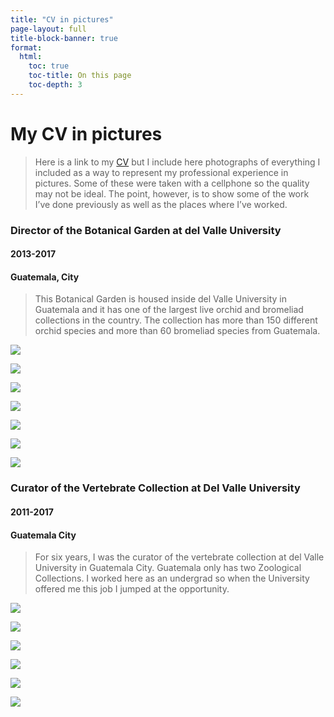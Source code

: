 ---
title: "CV in pictures"
page-layout: full
title-block-banner: true
format: 
  html: 
    toc: true
    toc-title: On this page
    toc-depth: 3
---

<p><h1>My CV in pictures</h1></p>

> Here is a link to my [CV](/docs/gabriela_palomo_cv.pdf) but I include here photographs of everything I included as a way to represent my professional experience in pictures. Some of these were taken with a cellphone so the quality may not be ideal. The point, however, is to show some of the work I've done previously as well as the places where I've worked. 

### Director of the Botanical Garden at del Valle University
#### 2013-2017
#### Guatemala, City

> This Botanical Garden is housed inside del Valle University in Guatemala and it has one of the largest live orchid and bromeliad collections in the country. The collection has more than 150 different orchid species and more than 60 bromeliad species from Guatemala. 

:::{layout="[[30,52],[15,15, 35], [11,20]]"}
![](./images/cv/IMG_20160322_161044.jpg)

![](./images/cv/IMG_20160204_144539.jpg)

![](./images/cv/P1030161.JPG)

![](./images/cv/P1030163.JPG)

![](./images/cv/IMG_20160322_160753.jpg)

![](./images/cv/20150218_101445.jpg)

![](./images/cv/IMG_20160415_160635.jpg)

:::

### Curator of the Vertebrate Collection at Del Valle University 
#### 2011-2017
#### Guatemala City

> For six years, I was the curator of the vertebrate collection at del Valle University in Guatemala City. Guatemala only has two Zoological Collections. I worked here as an undergrad so when the University offered me this job I jumped at the opportunity. 

:::{layout="[[15,15],[15,15],[10,10]]"}

![](./images/cv/DSC01669.JPG)

![](./images/cv/aves.JPG)

![](./images/cv/P1030299.JPG)

![](./images/cv/P1030300.JPG)

![](./images/cv/P1030297.JPG)

![](./images/cv/DSC06847.JPG)

:::